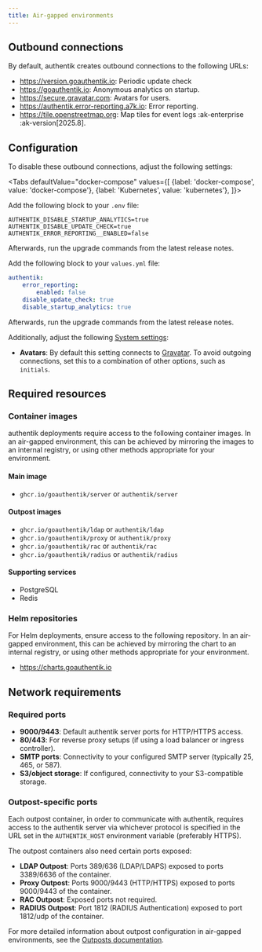 ```yaml
---
title: Air-gapped environments
---
```



## Outbound connections

By default, authentik creates outbound connections to the following URLs:

- https://version.goauthentik.io: Periodic update check
- https://goauthentik.io: Anonymous analytics on startup.
- https://secure.gravatar.com: Avatars for users.
- https://authentik.error-reporting.a7k.io: Error reporting.
- https://tile.openstreetmap.org: Map tiles for event logs :ak-enterprise :ak-version[2025.8].

## Configuration

To disable these outbound connections, adjust the following settings:

<Tabs
  defaultValue="docker-compose"
  values={[
    {label: 'docker-compose', value: 'docker-compose'},
    {label: 'Kubernetes', value: 'kubernetes'},
  ]}>
  <TabItem value="docker-compose">

Add the following block to your `.env` file:

```shell
AUTHENTIK_DISABLE_STARTUP_ANALYTICS=true
AUTHENTIK_DISABLE_UPDATE_CHECK=true
AUTHENTIK_ERROR_REPORTING__ENABLED=false
```

Afterwards, run the upgrade commands from the latest release notes.

  </TabItem>
  <TabItem value="kubernetes">

Add the following block to your `values.yml` file:

```yaml
authentik:
    error_reporting:
        enabled: false
    disable_update_check: true
    disable_startup_analytics: true
```

Afterwards, run the upgrade commands from the latest release notes.

  </TabItem>
</Tabs>

Additionally, adjust the following [System settings](../sys-mgmt/settings.md):

- **Avatars**: By default this setting connects to [Gravatar](https://secure.gravatar.com/). To avoid outgoing connections, set this to a combination of other options, such as `initials`.

## Required resources

### Container images

authentik deployments require access to the following container images. In an air-gapped environment, this can be achieved by mirroring the images to an internal registry, or using other methods appropriate for your environment.

#### Main image

- `ghcr.io/goauthentik/server` or `authentik/server`

#### Outpost images

- `ghcr.io/goauthentik/ldap` or `authentik/ldap`
- `ghcr.io/goauthentik/proxy` or `authentik/proxy`
- `ghcr.io/goauthentik/rac` or `authentik/rac`
- `ghcr.io/goauthentik/radius` or `authentik/radius`

#### Supporting services

- PostgreSQL
- Redis

### Helm repositories

For Helm deployments, ensure access to the following repository. In an air-gapped environment, this can be achieved by mirroring the chart to an internal registry, or using other methods appropriate for your environment.

- https://charts.goauthentik.io

## Network requirements

### Required ports

- **9000/9443**: Default authentik server ports for HTTP/HTTPS access.
- **80/443**: For reverse proxy setups (if using a load balancer or ingress controller).
- **SMTP ports**: Connectivity to your configured SMTP server (typically 25, 465, or 587).
- **S3/object storage**: If configured, connectivity to your S3-compatible storage.

### Outpost-specific ports


Each outpost container, in order to communicate with authentik, requires access to the authentik server via whichever protocol is specified in the URL set in the `AUTHENTIK_HOST` environment variable (preferably HTTPS).

The outpost containers also need certain ports exposed:

- **LDAP Outpost**: Ports 389/636 (LDAP/LDAPS) exposed to ports 3389/6636 of the container.
- **Proxy Outpost**: Ports 9000/9443 (HTTP/HTTPS) exposed to ports 9000/9443 of the container.
- **RAC Outpost**: Exposed ports not required.
- **RADIUS Outpost**: Port 1812 (RADIUS Authentication) exposed to port 1812/udp of the container.

For more detailed information about outpost configuration in air-gapped environments, see the [Outposts documentation](../add-secure-apps/outposts/index.mdx).
